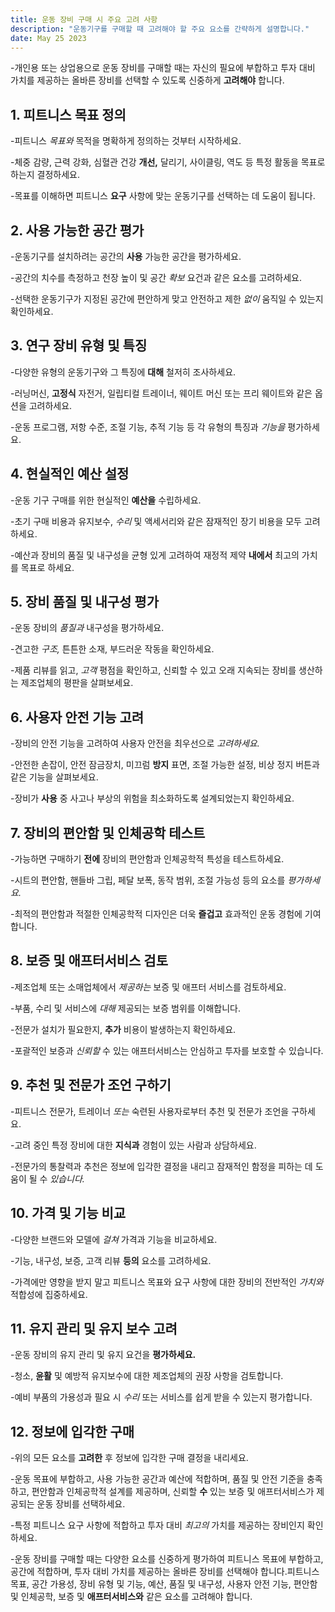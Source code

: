 ```yaml
---
title: 운동 장비 구매 시 주요 고려 사항
description: "운동기구를 구매할 때 고려해야 할 주요 요소를 간략하게 설명합니다."
date: May 25 2023
---
```


-개인용 또는 상업용으로 운동 장비를 구매할 때는 자신의 필요에 부합하고 투자 대비 가치를 제공하는 올바른 장비를 선택할 수 있도록 신중하게 **고려해야** 합니다.

## 1. 피트니스 목표 정의
-피트니스 _목표와_ 목적을 명확하게 정의하는 것부터 시작하세요. 



-체중 감량, 근력 강화, 심혈관 건강 **개선,** 달리기, 사이클링, 역도 등 특정 활동을 목표로 하는지 결정하세요. 



-목표를 이해하면 피트니스 **요구** 사항에 맞는 운동기구를 선택하는 데 도움이 됩니다.

## 2. 사용 가능한 공간 평가
-운동기구를 설치하려는 공간의 **사용** 가능한 공간을 평가하세요. 



-공간의 치수를 측정하고 천장 높이 및 공간 _확보_ 요건과 같은 요소를 고려하세요. 



-선택한 운동기구가 지정된 공간에 편안하게 맞고 안전하고 제한 _없이_ 움직일 수 있는지 확인하세요.

## 3. 연구 장비 유형 및 특징
-다양한 유형의 운동기구와 그 특징에 **대해** 철저히 조사하세요. 



-러닝머신, **고정식** 자전거, 일립티컬 트레이너, 웨이트 머신 또는 프리 웨이트와 같은 옵션을 고려하세요. 



-운동 프로그램, 저항 수준, 조절 기능, 추적 기능 등 각 유형의 특징과 _기능을_ 평가하세요.

## 4. 현실적인 예산 설정
-운동 기구 구매를 위한 현실적인 **예산을** 수립하세요. 



-초기 구매 비용과 유지보수, _수리_ 및 액세서리와 같은 잠재적인 장기 비용을 모두 고려하세요. 



-예산과 장비의 품질 및 내구성을 균형 있게 고려하여 재정적 제약 **내에서** 최고의 가치를 목표로 하세요.

## 5. 장비 품질 및 내구성 평가
-운동 장비의 _품질과_ 내구성을 평가하세요. 



-견고한 _구조,_ 튼튼한 소재, 부드러운 작동을 확인하세요. 



-제품 리뷰를 읽고, _고객_ 평점을 확인하고, 신뢰할 수 있고 오래 지속되는 장비를 생산하는 제조업체의 평판을 살펴보세요.

## 6. 사용자 안전 기능 고려
-장비의 안전 기능을 고려하여 사용자 안전을 최우선으로 _고려하세요._ 


-안전한 손잡이, 안전 잠금장치, 미끄럼 **방지** 표면, 조절 가능한 설정, 비상 정지 버튼과 같은 기능을 살펴보세요. 



-장비가 **사용** 중 사고나 부상의 위험을 최소화하도록 설계되었는지 확인하세요.

## 7. 장비의 편안함 및 인체공학 테스트
-가능하면 구매하기 **전에** 장비의 편안함과 인체공학적 특성을 테스트하세요. 



-시트의 편안함, 핸들바 그립, 페달 보폭, 동작 범위, 조절 가능성 등의 요소를 _평가하세요._ 


-최적의 편안함과 적절한 인체공학적 디자인은 더욱 **즐겁고** 효과적인 운동 경험에 기여합니다.

## 8. 보증 및 애프터서비스 검토
-제조업체 또는 소매업체에서 _제공하는_ 보증 및 애프터 서비스를 검토하세요. 



-부품, 수리 및 서비스에 _대해_ 제공되는 보증 범위를 이해합니다. 



-전문가 설치가 필요한지, **추가** 비용이 발생하는지 확인하세요. 



-포괄적인 보증과 _신뢰할_ 수 있는 애프터서비스는 안심하고 투자를 보호할 수 있습니다.

## 9. 추천 및 전문가 조언 구하기
-피트니스 전문가, 트레이너 _또는_ 숙련된 사용자로부터 추천 및 전문가 조언을 구하세요. 



-고려 중인 특정 장비에 대한 **지식과** 경험이 있는 사람과 상담하세요. 



-전문가의 통찰력과 추천은 정보에 입각한 결정을 내리고 잠재적인 함정을 피하는 데 도움이 될 수 _있습니다._

## 10. 가격 및 기능 비교
-다양한 브랜드와 모델에 _걸쳐_ 가격과 기능을 비교하세요. 



-기능, 내구성, 보증, 고객 리뷰 **등의** 요소를 고려하세요. 



-가격에만 영향을 받지 말고 피트니스 목표와 요구 사항에 대한 장비의 전반적인 _가치와_ 적합성에 집중하세요.

## 11. 유지 관리 및 유지 보수 고려
-운동 장비의 유지 관리 및 유지 요건을 **평가하세요.** 


-청소, **윤활** 및 예방적 유지보수에 대한 제조업체의 권장 사항을 검토합니다. 



-예비 부품의 가용성과 필요 시 _수리_ 또는 서비스를 쉽게 받을 수 있는지 평가합니다.

## 12. 정보에 입각한 구매
-위의 모든 요소를 **고려한** 후 정보에 입각한 구매 결정을 내리세요. 



-운동 목표에 부합하고, 사용 가능한 공간과 예산에 적합하며, 품질 및 안전 기준을 충족하고, 편안함과 인체공학적 설계를 제공하며, 신뢰할 **수** 있는 보증 및 애프터서비스가 제공되는 운동 장비를 선택하세요. 



-특정 피트니스 요구 사항에 적합하고 투자 대비 _최고의_ 가치를 제공하는 장비인지 확인하세요.

-운동 장비를 구매할 때는 다양한 요소를 신중하게 평가하여 피트니스 목표에 부합하고, 공간에 적합하며, 투자 대비 가치를 제공하는 올바른 장비를 선택해야 합니다.피트니스 목표, 공간 가용성, 장비 유형 및 기능, 예산, 품질 및 내구성, 사용자 안전 기능, 편안함 및 인체공학, 보증 및 **애프터서비스와** 같은 요소를 고려해야 합니다.
